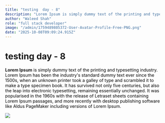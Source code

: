 ```yaml
---
title: "testing  day - 8"
description: "Lorem Ipsum is simply dummy text of the printing and typesetting industry. Lorem Ipsum has been the industry's standard dummy text ever since the 1500s, when an unknown printer took a galley of type and scrambled it to make a type specimen book. It h"
author: "Waleed Shah"
role: "full stack developer"
image: "/admin/1759489805372-User-Avatar-Profile-Free-PNG.png"
date: "2025-10-08T09:09:24.915Z"
---
```


# testing  day - 8

**Lorem Ipsum**<span style="color: rgb(0, 0, 0);"> is simply dummy text of the printing and typesetting industry. Lorem Ipsum has been the industry's standard dummy text ever since the 1500s, when an unknown printer took a galley of type and scrambled it to make a type specimen book. It has survived not only five centuries, but also the leap into electronic typesetting, remaining essentially unchanged. It was popularised in the 1960s with the release of Letraset sheets containing Lorem Ipsum passages, and more recently with desktop publishing software like Aldus PageMaker including versions of Lorem Ipsum.</span>

![](/blog/549796837_1352610590207720_3531287535039771544_n.jpg)